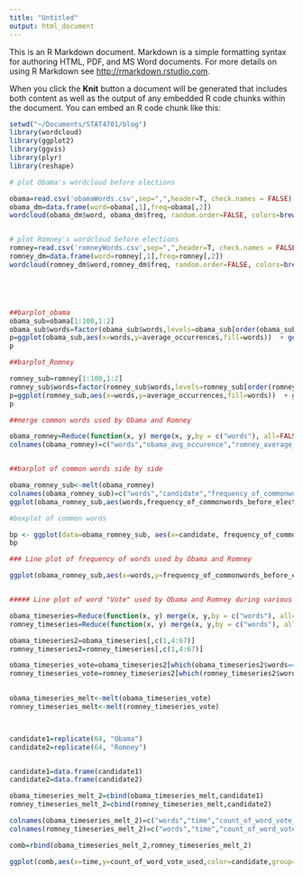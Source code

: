 ```yaml
---
title: "Untitled"
output: html_document
---
```


This is an R Markdown document. Markdown is a simple formatting syntax for authoring HTML, PDF, and MS Word documents. For more details on using R Markdown see <http://rmarkdown.rstudio.com>.

When you click the **Knit** button a document will be generated that includes both content as well as the output of any embedded R code chunks within the document. You can embed an R code chunk like this:

```r
setwd("~/Documents/STAT4701/blog")
library(wordcloud)
library(ggplot2)
library(ggvis)
library(plyr)
library(reshape)

# plot Obama's wordcloud before elections

obama=read.csv('obamaWords.csv',sep=",",header=T, check.names = FALSE)
obama_dm=data.frame(word=obama[,1],freq=obama[,2])
wordcloud(obama_dm$word, obama_dm$freq, random.order=FALSE, colors=brewer.pal(8, "Dark2"),main="Obama's word cloud before elections")


# plot Romney's wordcloud before elections
romney=read.csv('romneyWords.csv',sep=",",header=T, check.names = FALSE)
romney_dm=data.frame(word=romney[,1],freq=romney[,2])
wordcloud(romney_dm$word,romney_dm$freq, random.order=FALSE, colors=brewer.pal(8, "Dark2"),main="Romney's word cloud before elections",rot.per=.15,scale=c(8,.2),vfont=c("sans serif","plain"))





##barplot_obama
obama_sub=obama[1:100,1:2]
obama_sub$words=factor(obama_sub$words,levels=obama_sub[order(obama_sub$average_occurrences),"words"])
p=ggplot(obama_sub,aes(x=words,y=average_occurrences,fill=words))  + geom_bar(stat = "identity") + coord_flip() + theme(legend.position="none") + ylab("Average_occurences_of_top100_words_by_Obama")
p

##barplot_Romney

romney_sub=romney[1:100,1:2]
romney_sub$words=factor(romney_sub$words,levels=romney_sub[order(romney_sub$average_occurrences),"words"])
p=ggplot(romney_sub,aes(x=words,y=average_occurrences,fill=words))  + geom_bar(stat = "identity") + coord_flip() + theme(legend.position="none") + ylab("Average_occurences_of_top100_words_by_Romney")
p

##merge common words used by Obama and Romney

obama_romney=Reduce(function(x, y) merge(x, y,by = c("words"), all=FALSE),list(obama_sub,romney_sub))
colnames(obama_romney)=c("words","obama_avg_occurence","romney_average_occurence")


##barplot of common words side by side

obama_romney_sub<-melt(obama_romney)
colnames(obama_romney_sub)=c("words","candidate","frequency_of_commonwords_before_elections")
ggplot(obama_romney_sub,aes(words,frequency_of_commonwords_before_elections,fill=candidate))+ geom_bar(stat="identity",position="dodge")

#boxplot of common words

bp <- ggplot(data=obama_romney_sub, aes(x=candidate, frequency_of_commonwords_before_elections, fill=candidate)) + geom_boxplot()
bp

### Line plot of frequency of words used by Obama and Romney

ggplot(obama_romney_sub,aes(x=words,y=frequency_of_commonwords_before_elections,color=candidate,group=candidate))+ geom_point()+geom_line()


##### Line plot of word "Vote" used by Obama and Romney during various time periods before elections

obama_timeseries=Reduce(function(x, y) merge(x, y,by = c("words"), all=FALSE),list(obama,obama_romney))
romney_timeseries=Reduce(function(x, y) merge(x, y,by = c("words"), all=FALSE),list(romney,obama_romney))

obama_timeseries2=obama_timeseries[,c(1,4:67)]
romney_timeseries2=romney_timeseries[,c(1,4:67)]

obama_timeseries_vote=obama_timeseries2[which(obama_timeseries2$words=='vote'),]
romney_timeseries_vote=romney_timeseries2[which(romney_timeseries2$words=='vote'),]

  
obama_timeseries_melt<-melt(obama_timeseries_vote)
romney_timeseries_melt<-melt(romney_timeseries_vote)



candidate1=replicate(64, "Obama")
candidate2=replicate(64, "Romney")


candidate1=data.frame(candidate1)
candidate2=data.frame(candidate2)

obama_timeseries_melt_2=cbind(obama_timeseries_melt,candidate1)
romney_timeseries_melt_2=cbind(romney_timeseries_melt,candidate2)

colnames(obama_timeseries_melt_2)=c("words","time","count_of_word_vote_used","candidate")
colnames(romney_timeseries_melt_2)=c("words","time","count_of_word_vote_used","candidate")

comb=rbind(obama_timeseries_melt_2,romney_timeseries_melt_2)

ggplot(comb,aes(x=time,y=count_of_word_vote_used,color=candidate,group=candidate))+ geom_point()+geom_line()

```



```r

```

